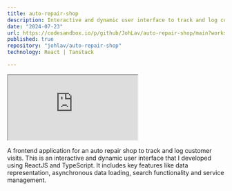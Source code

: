 ```yaml
---
title: auto-repair-shop
description: Interactive and dynamic user interface to track and log customer visits.
date: "2024-07-23"
url: https://codesandbox.io/p/github/JohLav/auto-repair-shop/main?workspaceId=ws_LVAfjwz4B5RkNpeJ34LAen
published: true
repository: "johlav/auto-repair-shop"
technology: React | Tanstack

---
```



<iframe src="https://2hr8dr-5173.csb.app/"
        className="w-full min-h-96 border-0 rounded-lg overflow-hidden"
        title="JohLav/auto-repair-shop/main"
></iframe>

A frontend application for an auto repair shop to track and log customer visits. This is an interactive and dynamic user interface that I developed using ReactJS and TypeScript. It includes key features like data representation, asynchronous data loading, search functionality and service management.
